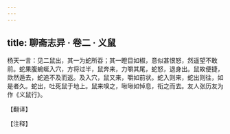 ```yaml
---
---
---
```

title: 聊斋志异 · 卷二 · 义鼠
---

杨天一言：见二鼠出，其一为蛇所吞；其一瞪目如椒，意似甚恨怒，然遥望不敢前。蛇果腹蜿蜒入穴，方将过半，鼠奔来，力嚼其尾，蛇怒，退身出。鼠故便捷，欻然遁去，蛇追不及而返。及入穴，鼠又来，嚼如前状。蛇入则来，蛇出则往，如是者久。蛇出，吐死鼠于地上。鼠来嗅之，啾啾如悼息，衔之而去。友人张历友为作《义鼠行》。

【翻译】

【注释】


